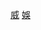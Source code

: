 {{navbox
| name      = 澳門威尼斯人娛樂場
| title     = [[威尼斯人（澳門）股份有限公司|<span style="color:white;">威尼斯人澳門娛樂場</span>]]
| titlestyle   = background:#be9e56; color:white;
| state     = {{{state|autocollapse}}}
| bodyclass = hlist

| list1  = 
* [[澳門威尼斯人|威尼斯人]]
* [[澳門巴黎人|巴黎人]]
* [[百利沙娛樂場|百利沙]]
* [[澳門金沙|金沙]]
** 明珠坊
** 如意坊
** 百樂坊
* [[澳門倫敦人|倫敦人]]
}}<includeonly>[[Category:澳門賭場|威]]</includeonly>
<noinclude>
{{collapsible option}}
[[Category:澳門模板|娛]]</noinclude>